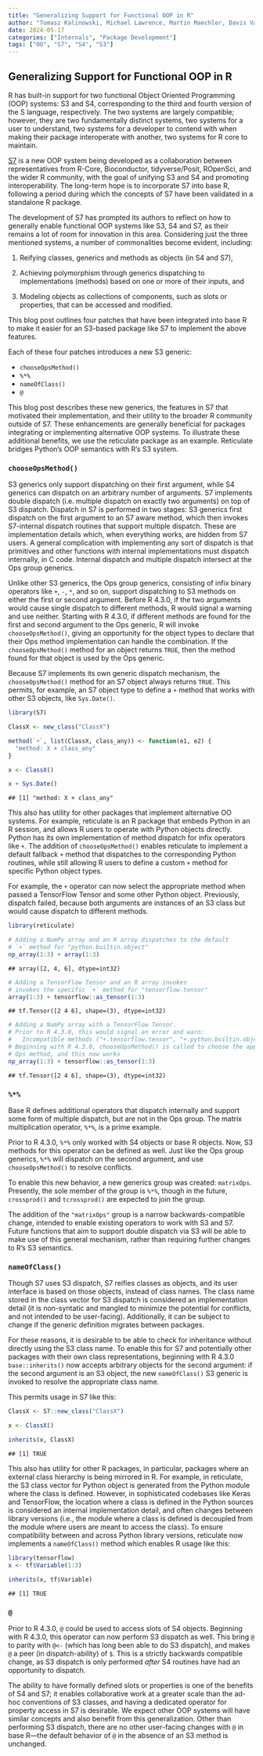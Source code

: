 ```yaml
---
title: "Generalizing Support for Functional OOP in R"
author: "Tomasz Kalinowski, Michael Lawrence, Martin Maechler, Davis Vaughan, Hadley Wickham, Luke Tierney"
date: 2024-05-17
categories: ["Internals", "Package Development"]
tags: ["OO", "S7", "S4", "S3"]
---
```


## Generalizing Support for Functional OOP in R

R has built-in support for two functional Object Oriented Programming (OOP) systems: S3 and S4, corresponding to the third and fourth version of the S language, respectively.
The two systems are largely compatible; however, they are two fundamentally distinct systems, two systems for a user to understand, two systems for a developer to contend with when making their package interoperate with another, two systems for R core to maintain.

[S7](https://rconsortium.github.io/S7/index.html) is a new OOP system being developed as a collaboration between representatives from R-Core, Bioconductor, tidyverse/Posit, ROpenSci, and the wider R community, with the goal of unifying S3 and S4 and promoting interoperability.
The long-term hope is to incorporate S7 into base R, following a period during which the concepts of S7 have been validated in a standalone R package.

The development of S7 has prompted its authors to reflect on how to generally enable functional OOP systems like S3, S4 and S7, as their remains a lot of room for innovation in this area.
Considering just the three mentioned systems, a number of commonalities become evident, including:

1.  Reifying classes, generics and methods as objects (in S4 and S7),

2.  Achieving polymorphism through generics dispatching to implementations (methods) based on one or more of their inputs, and

3.  Modeling objects as collections of components, such as slots or properties, that can be accessed and modified.

This blog post outlines four patches that have been integrated into base R to make it easier for an S3-based package like S7 to implement the above features.

Each of these four patches introduces a new S3 generic:

-   `chooseOpsMethod()`
-   `%*%`
-   `nameOfClass()`
-   `@`

This blog post describes these new generics, the features in S7 that motivated their implementation, and their utility to the broader R community outside of S7.
These enhancements are generally beneficial for packages integrating or implementing alternative OOP systems.
To illustrate these additional benefits, we use the reticulate package as an example.
Reticulate bridges Python's OOP semantics with R's S3 system.

### `chooseOpsMethod()`

S3 generics only support dispatching on their first argument, while S4 generics can dispatch on an arbitrary number of arguments.
S7 implements double dispatch (i.e. multiple dispatch on exactly two arguments) on top of S3 dispatch.
Dispatch in S7 is performed in two stages: S3 generics first dispatch on the first argument to an S7 aware method, which then invokes S7-internal dispatch routines that support multiple dispatch.
These are implementation details which, when everything works, are hidden from S7 users.
A general complication with implementing any sort of dispatch is that primitives and other functions with internal implementations must dispatch internally, in C code.
Internal dispatch and multiple dispatch intersect at the Ops group generics.

Unlike other S3 generics, the Ops group generics, consisting of infix binary operators like `+`, `-`, `*`, and so on, support dispatching to S3 methods on either the first or second argument.
Before R 4.3.0, if the two arguments would cause single dispatch to different methods, R would signal a warning and use neither.
Starting with R 4.3.0, if different methods are found for the first and second argument to the Ops generic, R will invoke `chooseOpsMethod()`, giving an opportunity for the object types to declare that their Ops method implementation can handle the combination.
If the `chooseOpsMethod()` method for an object returns `TRUE`, then the method found for that object is used by the Ops generic.

Because S7 implements its own generic dispatch mechanism, the `chooseOpsMethod()` method for an S7 object always returns `TRUE`.
This permits, for example, an S7 object type to define a `+` method that works with other S3 objects, like `Sys.Date()`.



``` r
library(S7)

ClassX <- new_class("ClassX")

method(`+`, list(ClassX, class_any)) <- function(e1, e2) {
  "method: X + class_any"
}

x <- ClassX()

x + Sys.Date()
```

```
## [1] "method: X + class_any"
```

This also has utility for other packages that implement alternative OO systems.
For example, reticulate is an R package that embeds Python in an R session, and allows R users to operate with Python objects directly.
Python has its own implementation of method dispatch for infix operators like `+`.
The addition of `chooseOpsMethod()` enables reticulate to implement a default fallback `+` method that dispatches to the corresponding Python routines, while still allowing R users to define a custom `+` method for specific Python object types.

For example, the `+` operator can now select the appropriate method when passed a TensorFlow Tensor and some other Python object.
Previously, dispatch failed, because both arguments are instances of an S3 class but would cause dispatch to different methods.



``` r
library(reticulate)

# Adding a NumPy array and an R array dispatches to the default
# `+` method for "python.builtin.object"
np_array(1:3) + array(1:3)
```

```
## array([2, 4, 6], dtype=int32)
```

``` r
# Adding a TensorFlow Tensor and an R array invokes
# invokes the specific `+` method for "tensorflow.tensor"
array(1:3) + tensorflow::as_tensor(1:3)
```

```
## tf.Tensor([2 4 6], shape=(3), dtype=int32)
```

``` r
# Adding a NumPy array with a TensorFlow Tensor.
# Prior to R 4.3.0, this would signal an error and warn:
#   Incompatible methods ("+.tensorflow.tensor", "+.python.builtin.object")
# Beginning with R 4.3.0, chooseOpsMethod() is called to choose the appropriate
# Ops method, and this now works
np_array(1:3) + tensorflow::as_tensor(1:3)
```

```
## tf.Tensor([2 4 6], shape=(3), dtype=int32)
```

### `%*%`

Base R defines additional operators that dispatch internally and support some form of multiple dispatch, but are not in the Ops group. The matrix multiplication operator, `%*%`, is a prime example.

Prior to R 4.3.0, `%*%` only worked with S4 objects or base R objects.
Now, S3 methods for this operator can be defined as well.
Just like the Ops group generics, `%*%` will dispatch on the second argument, and use `chooseOpsMethod()` to resolve conflicts.

To enable this new behavior, a new generics group was created: `matrixOps`.
Presently, the sole member of the group is `%*%`, though in the future, `crossprod()` and `tcrossprod()` are expected to join the group.

The addition of the `"matrixOps"` group is a narrow backwards-compatible change, intended to enable existing operators to work with S3 and S7.
Future functions that aim to support double dispatch via S3 will be able to make use of this general mechanism, rather than requiring further changes to R's S3 semantics.

### `nameOfClass()`

Though S7 uses S3 dispatch, S7 reifies classes as objects, and its user interface is based on those objects, instead of class names.
The class name stored in the class vector for S3 dispatch is considered an implementation detail (it is non-syntatic and mangled to minimize the potential for conflicts, and not intended to be user-facing).
Additionally, it can be subject to change if the generic definition migrates between packages.

For these reasons, it is desirable to be able to check for inheritance without directly using the S3 class name.
To enable this for S7 and potentially other packages with their own class representations, beginning with R 4.3.0 `base::inherits()` now accepts arbitrary objects for the second argument: if the second argument is an S3 object, the new `nameOfClass()` S3 generic is invoked to resolve the appropriate class name.

This permits usage in S7 like this:



``` r
ClassX <- S7::new_class("ClassX")

x <- ClassX()

inherits(x, ClassX)
```

```
## [1] TRUE
```

This also has utility for other R packages, in particular, packages where an external class hierarchy is being mirrored in R.
For example, in reticulate, the S3 class vector for Python object is generated from the Python module where the class is defined.
However, in sophisticated codebases like Keras and TensorFlow, the location where a class is defined in the Python sources is considered an internal implementation detail, and often changes between library versions (i.e., the module where a class is defined is decoupled from the module where users are meant to access the class).
To ensure compatibility between and across Python library versions, reticulate now implements a `nameOfClass()` method which enables R usage like this:



``` r
library(tensorflow)
x <- tf$Variable(1:3)

inherits(x, tf$Variable)
```

```
## [1] TRUE
```

### `@`

Prior to R 4.3.0, `@` could be used to access slots of S4 objects.
Beginning with R 4.3.0, this operator can now perform S3 dispatch as well.
This bring `@` to parity with `@<-` (which has long been able to do S3 dispatch), and makes `@` a peer (in dispatch-ability) of `$`.
This is a strictly backwards compatible change, as S3 dispatch is only performed *after* S4 routines have had an opportunity to dispatch.

The ability to have formally defined slots or properties is one of the benefits of S4 and S7; it enables collaborative work at a greater scale than the ad-hoc conventions of S3 classes, and having a dedicated operator for property access in S7 is desirable.
We expect other OOP systems will have similar concepts and also benefit from this generalization.
Other than performing S3 dispatch, there are no other user-facing changes with `@` in base R---the default behavior of `@` in the absence of an S3 method is unchanged.
